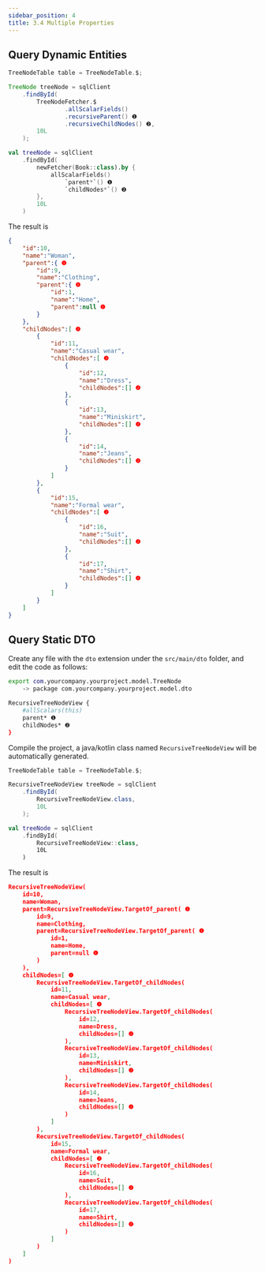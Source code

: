 ```yaml
---
sidebar_position: 4
title: 3.4 Multiple Properties
---
```



## Query Dynamic Entities

<Tabs groupId="language">
<TabItem value="java" label="Java">

```java
TreeNodeTable table = TreeNodeTable.$;

TreeNode treeNode = sqlClient
    .findById(
        TreeNodeFetcher.$
                .allScalarFields()
                .recursiveParent() ❶ 
                .recursiveChildNodes() ❷,
        10L
    );
```

</TabItem>
<TabItem value="kotlin" label="Kotlin">

```kotlin
val treeNode = sqlClient
    .findById(
        newFetcher(Book::class).by {
            allScalarFields()
                `parent*`() ❶
                `childNodes*`() ❷
        },
        10L
    )
```

</TabItem>
</Tabs>

The result is

```json
{
    "id":10,
    "name":"Woman",
    "parent":{ ❶
        "id":9,
        "name":"Clothing",
        "parent":{ ❶
            "id":1,
            "name":"Home",
            "parent":null ❶
        }
    },
    "childNodes":[ ❷
        {
            "id":11,
            "name":"Casual wear",
            "childNodes":[ ❷
                {
                    "id":12,
                    "name":"Dress",
                    "childNodes":[] ❷
                },
                {
                    "id":13,
                    "name":"Miniskirt",
                    "childNodes":[] ❷
                },
                {
                    "id":14,
                    "name":"Jeans",
                    "childNodes":[] ❷
                }
            ]
        },
        {
            "id":15,
            "name":"Formal wear",
            "childNodes":[ ❷
                {
                    "id":16,
                    "name":"Suit",
                    "childNodes":[] ❷
                },
                {
                    "id":17,
                    "name":"Shirt",
                    "childNodes":[] ❷
                }
            ]
        }
    ]
}
```

## Query Static DTO

Create any file with the `dto` extension under the `src/main/dto` folder, and edit the code as follows:

```sh
export com.yourcompany.yourproject.model.TreeNode
    -> package com.yourcompany.yourproject.model.dto

RecursiveTreeNodeView {
    #allScalars(this)
    parent* ❶
    childNodes* ❷
}
```

Compile the project, a java/kotlin class named `RecursiveTreeNodeView` will be automatically generated.

<Tabs groupId="language">
<TabItem value="java" label="Java">

```java
TreeNodeTable table = TreeNodeTable.$;

RecursiveTreeNodeView treeNode = sqlClient
    .findById(
        RecursiveTreeNodeView.class,
        10L
    );
```

</TabItem>
<TabItem value="kotlin" label="Kotlin">

```kotlin
val treeNode = sqlClient
    .findById(
        RecursiveTreeNodeView::class,
        10L
    )
```

</TabItem>
</Tabs>

The result is

```json
RecursiveTreeNodeView(
    id=10, 
    name=Woman, 
    parent=RecursiveTreeNodeView.TargetOf_parent( ❶
        id=9, 
        name=Clothing, 
        parent=RecursiveTreeNodeView.TargetOf_parent( ❶
            id=1, 
            name=Home, 
            parent=null ❶
        )
    ), 
    childNodes=[ ❷
        RecursiveTreeNodeView.TargetOf_childNodes(
            id=11, 
            name=Casual wear, 
            childNodes=[ ❷
                RecursiveTreeNodeView.TargetOf_childNodes(
                    id=12, 
                    name=Dress, 
                    childNodes=[] ❷
                ), 
                RecursiveTreeNodeView.TargetOf_childNodes(
                    id=13, 
                    name=Miniskirt, 
                    childNodes=[] ❷
                ), 
                RecursiveTreeNodeView.TargetOf_childNodes(
                    id=14, 
                    name=Jeans, 
                    childNodes=[] ❷
                )
            ]
        ), 
        RecursiveTreeNodeView.TargetOf_childNodes(
            id=15, 
            name=Formal wear, 
            childNodes=[ ❷
                RecursiveTreeNodeView.TargetOf_childNodes(
                    id=16, 
                    name=Suit, 
                    childNodes=[] ❷
                ), 
                RecursiveTreeNodeView.TargetOf_childNodes(
                    id=17, 
                    name=Shirt, 
                    childNodes=[] ❷
                )
            ]
        )
    ]
)
```